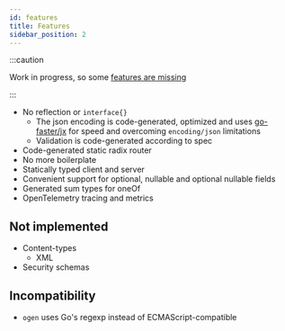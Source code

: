 ```yaml
---
id: features
title: Features
sidebar_position: 2
---
```



:::caution

Work in progress, so some [features are missing](#not-implemented)

:::


* No reflection or `interface{}`
    * The json encoding is code-generated, optimized and uses [go-faster/jx](https://github.com/go-faster/jx) for speed and overcoming `encoding/json` limitations
    * Validation is code-generated according to spec
* Code-generated static radix router
* No more boilerplate
* Statically typed client and server
* Convenient support for optional, nullable and optional nullable fields
* Generated sum types for oneOf
* OpenTelemetry tracing and metrics

## Not implemented

* Content-types
  * XML
* Security schemas

## Incompatibility

* `ogen` uses Go's regexp instead of ECMAScript-compatible
